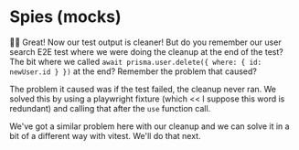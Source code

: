 # Spies (mocks)

<EpicVideo url="https://www.epicweb.dev/workshops/web-application-testing/unit-testing/managing-test-output-and-error-logging-with-console-mocking/solution" />

👨‍💼 Great! Now our test output is cleaner! But do you remember our user search
E2E test where we were doing the cleanup at the end of the test? The bit where
we called `await prisma.user.delete({ where: { id: newUser.id } })` at the end?
Remember the problem that caused?

The problem it caused was if the test failed, the cleanup never ran. We solved
this by using a playwright fixture (which << I suppose this word is redundant) and calling that after the `use`
function call.

We've got a similar problem here with our cleanup and we can solve it in a bit
of a different way with vitest. We'll do that next.
